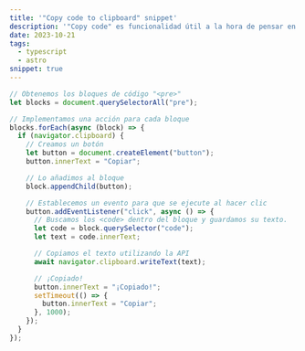 ---
title: '"Copy code to clipboard" snippet'
description: '"Copy code" es funcionalidad útil a la hora de pensar en el desarrollo de un blog de programación, aprende a hacerlo y utilizalo en tus proyectos Astro.'
date: 2023-10-21
tags:
  - typescript
  - astro
snippet: true
---

```ts
// Obtenemos los bloques de código "<pre>"
let blocks = document.querySelectorAll("pre");

// Implementamos una acción para cada bloque
blocks.forEach(async (block) => {
  if (navigator.clipboard) {
    // Creamos un botón
    let button = document.createElement("button");
    button.innerText = "Copiar";

    // Lo añadimos al bloque
    block.appendChild(button);

    // Establecemos un evento para que se ejecute al hacer clic
    button.addEventListener("click", async () => {
      // Buscamos los <code> dentro del bloque y guardamos su texto.
      let code = block.querySelector("code");
      let text = code.innerText;

      // Copiamos el texto utilizando la API
      await navigator.clipboard.writeText(text);

      // ¡Copiado!
      button.innerText = "¡Copiado!";
      setTimeout(() => {
        button.innerText = "Copiar";
      }, 1000);
    });
  }
});
```
